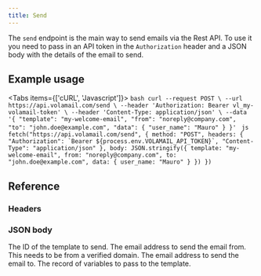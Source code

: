 ```yaml
---
title: Send
---
```



The `send` endpoint is the main way to send emails via the Rest API. To use it you need to pass in an API token in the `Authorization` header and a JSON body with the details of the email to send.

## Example usage

<Tabs items={['cURL', 'Javascript']}>
  <Tab value="cURL">
    ```bash
    curl --request POST \
    --url https://api.volamail.com/send \
    --header 'Authorization: Bearer vl_my-volamail-token' \
    --header 'Content-Type: application/json' \
    --data '{
      "template": "my-welcome-email",
      "from": "noreply@company.com",
      "to": "john.doe@example.com",
      "data": {
        "user_name": "Mauro"
      }
    }'
    ```
  </Tab>
  <Tab value="Javascript">
    ```js
    fetch("https://api.volamail.com/send", {
      method: "POST",
      headers: {
        "Authorization": `Bearer ${process.env.VOLAMAIL_API_TOKEN}`,
        "Content-Type": "application/json"
      },
      body: JSON.stringify({
        template: "my-welcome-email",
        from: "noreply@company.com",
        to: "john.doe@example.com",
        data: {
          user_name: "Mauro"
        }
      })
    })
    ```
  </Tab>
</Tabs>

## Reference

### Headers

<Property name="Authorization" type="Bearer <token>" required />

### JSON body

<Property name="template" type="string" required>
  The ID of the template to send.
</Property>
<Property name="from" type="string (email)" required>
  The email address to send the email from. This needs to be from a verified domain.
</Property>
<Property name="to" type="string (email)" required>
  The email address to send the email to.
</Property>
<Property name="data" type="Record<string, string>">
  The record of variables to pass to the template.
</Property>

